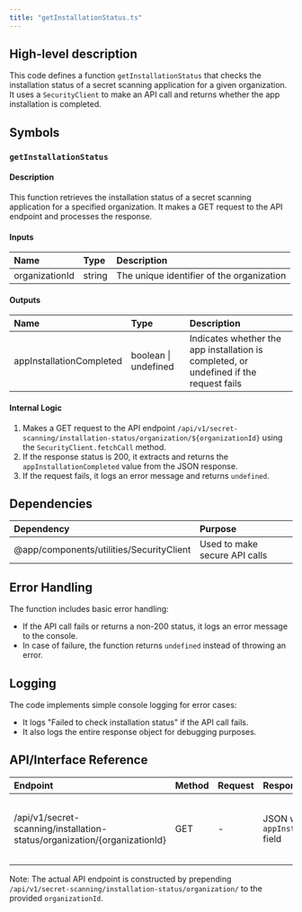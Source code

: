 ```yaml
---
title: "getInstallationStatus.ts"
---
```


## High-level description
This code defines a function `getInstallationStatus` that checks the installation status of a secret scanning application for a given organization. It uses a `SecurityClient` to make an API call and returns whether the app installation is completed.

## Symbols

### `getInstallationStatus`
#### Description
This function retrieves the installation status of a secret scanning application for a specified organization. It makes a GET request to the API endpoint and processes the response.

#### Inputs
| Name | Type | Description |
|:-----|:-----|:------------|
| organizationId | string | The unique identifier of the organization |

#### Outputs
| Name | Type | Description |
|:-----|:-----|:------------|
| appInstallationCompleted | boolean \| undefined | Indicates whether the app installation is completed, or undefined if the request fails |

#### Internal Logic
1. Makes a GET request to the API endpoint `/api/v1/secret-scanning/installation-status/organization/${organizationId}` using the `SecurityClient.fetchCall` method.
2. If the response status is 200, it extracts and returns the `appInstallationCompleted` value from the JSON response.
3. If the request fails, it logs an error message and returns `undefined`.

## Dependencies
| Dependency | Purpose |
|:-----------|:--------|
| @app/components/utilities/SecurityClient | Used to make secure API calls |

## Error Handling
The function includes basic error handling:
- If the API call fails or returns a non-200 status, it logs an error message to the console.
- In case of failure, the function returns `undefined` instead of throwing an error.

## Logging
The code implements simple console logging for error cases:
- It logs "Failed to check installation status" if the API call fails.
- It also logs the entire response object for debugging purposes.

## API/Interface Reference
| Endpoint | Method | Request | Response | Description |
|:---------|:-------|:--------|:---------|:------------|
| /api/v1/secret-scanning/installation-status/organization/{organizationId} | GET | - | JSON with `appInstallationCompleted` field | Retrieves the installation status for a given organization |

Note: The actual API endpoint is constructed by prepending `/api/v1/secret-scanning/installation-status/organization/` to the provided `organizationId`.